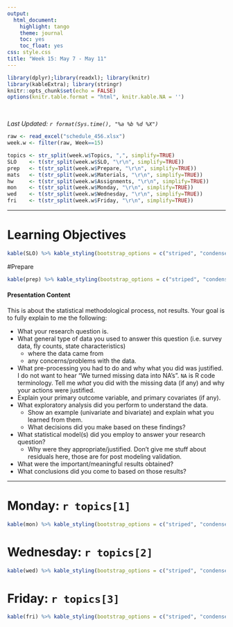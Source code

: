 ```yaml
---
output:
  html_document:
    highlight: tango
    theme: journal
    toc: yes
    toc_float: yes
css: style.css
title: "Week 15: May 7 - May 11"
---
```


```r
library(dplyr);library(readxl); library(knitr)
library(kableExtra); library(stringr)
knitr::opts_chunk$set(echo = FALSE)
options(knitr.table.format = "html", knitr.kable.NA = '') 
```
<br>

_Last Updated: `r format(Sys.time(), "%a %b %d %X")` _
<br>


```r
raw <- read_excel("schedule_456.xlsx")
week.w <- filter(raw, Week==15)

topics <- str_split(week.w$Topics, ",", simplify=TRUE)
SLO    <- t(str_split(week.w$SLO, "\r\n", simplify=TRUE))
prep   <- t(str_split(week.w$Prepare, "\r\n", simplify=TRUE))
mats   <- t(str_split(week.w$Materials, "\r\n", simplify=TRUE))
hw     <- t(str_split(week.w$Assignments, "\r\n", simplify=TRUE))
mon    <- t(str_split(week.w$Monday, "\r\n", simplify=TRUE))
wed    <- t(str_split(week.w$Wednesday, "\r\n", simplify=TRUE))
fri    <- t(str_split(week.w$Friday, "\r\n", simplify=TRUE))
```

----

# Learning Objectives
```r
kable(SLO) %>% kable_styling(bootstrap_options = c("striped", "condensed"))
```

#Prepare
```r
kable(prep) %>% kable_styling(bootstrap_options = c("striped", "condensed"))
```

#### Presentation Content
This is about the statistical methodological process, not results. Your goal is to fully explain to me the following: 

* What your research question is. 
* What general type of data you used to answer this question (i.e. survey data, fly counts, state characteristics)
    - where the data came from
    - any concerns/problems with the data. 
* What pre-processing you had to do and why what you did was justified. I do not want to hear "We turned missing data into NA's". `NA` is R code terminology. Tell me *what* you did with the missing data (if any) and why your actions were justified. 
* Explain your primary outcome variable, and primary covariates (if any). 
* What exploratory analysis did you perform to understand the data. 
    - Show an example (univariate and bivariate) and explain what you learned from them. 
    - What decisions did you make based on these findings? 
* What statistical model(s) did you employ to answer your research question? 
    - Why were they appropriate/justified. Don't give me stuff about residuals here, those are for post modeling validation. 
* What were the important/meaningful results obtained? 
* What conclusions did you come to based on those results? 


----

# Monday: `r topics[1]`

```r
kable(mon) %>% kable_styling(bootstrap_options = c("striped", "condensed"))
```


# Wednesday: `r topics[2]`

```r
kable(wed) %>% kable_styling(bootstrap_options = c("striped", "condensed"))
```


# Friday: `r topics[3]`

```r
kable(fri) %>% kable_styling(bootstrap_options = c("striped", "condensed"))
```


